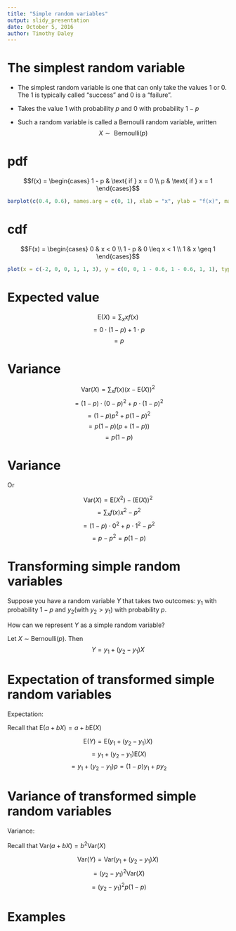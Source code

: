 ```yaml
---
title: "Simple random variables"
output: slidy_presentation
date: October 5, 2016
author: Timothy Daley
---
```




# The simplest random variable

- The simplest random variable is one that can only take the values $1$ or $0$.  The $1$ is typically called "success" and $0$ is a "failure". 

- Takes the value $1$ with probability $p$ and $0$ with probability $1-p$  

- Such a random variable is called a Bernoulli random variable, written 
$$X \sim \text{ Bernoulli}(p)$$

# pdf

$$f(x) = \begin{cases} 1 - p & \text{ if } x = 0 \\ p & \text{ if } x = 1 \end{cases}$$

```r
barplot(c(0.4, 0.6), names.arg = c(0, 1), xlab = "x", ylab = "f(x)", main = "p = 0.6", ylim = c(0, 1))
```

# cdf

$$F(x) = \begin{cases} 0 & x < 0 \\ 1 - p & 0 \leq x < 1 \\ 1 & x \geq 1 \end{cases}$$

```r
plot(x = c(-2, 0, 0, 1, 1, 3), y = c(0, 0, 1 - 0.6, 1 - 0.6, 1, 1), type = "l", lwd = 2, xlim = c(-1, 2), ylim = c(0, 1))
```

# Expected value

$$\mathrm{E}(X) = \sum_{x} x f(x)$$
$$= 0 \cdot (1 - p) + 1 \cdot p$$
$$= p$$

# Variance

$$\mathrm{Var} (X) = \sum_{x} f(x) (x - \mathrm{E}(X))^{2}$$
$$= (1 - p) \cdot (0 - p)^{2} + p \cdot (1 - p)^{2}$$
$$= (1 - p)p^{2} + p (1 - p)^{2}$$
$$= p (1 - p) (p + (1 - p))$$
$$= p (1 - p)$$

# Variance

Or

$$\mathrm{Var} (X) = \mathrm{E}(X^{2}) - (\mathrm{E} (X))^{2}$$
$$= \sum_{x} f(x) x^{2} - p^{2}$$
$$= (1- p) \cdot 0^{2} + p \cdot 1^{2} - p^{2}$$
$$= p - p^{2} = p(1 - p)$$

# Transforming simple random variables 

Suppose you have a random variable $Y$ that takes two outcomes: $y_{1}$ with probability $1 - p$ and $y_{2} (\text{with } y_{2} > y_{1})$ with probability $p$.  

How can we represent $Y$ as a simple random variable?

Let $X$ $\sim$ Bernoulli$(p)$.  Then
$$Y = y_{1} + (y_{2} - y_{1})X$$

# Expectation of transformed simple random variables

Expectation:

Recall that $\mathrm{E}(a + b X) = a + b \mathrm{E} (X)$

$$\mathrm{E}(Y) = \mathrm{E}(y_{1} + (y_{2} - y_{1}) X)$$
$$= y_{1} + (y_{2} - y_{1}) \mathrm{E} (X)$$
$$= y_{1} + (y_{2} - y_{1})p = (1 - p)y_{1} + p y_{2}$$

# Variance of transformed simple random variables

Variance:

Recall that $\mathrm{Var} (a + b X) = b^{2} \mathrm{Var}(X)$

$$\mathrm{Var}(Y) = \mathrm{Var}(y_{1} + (y_{2} - y_{1}) X)$$
$$= (y_{2} - y_{1})^{2} \mathrm{Var}(X)$$
$$= (y_{2} - y_{1})^{2} p (1 - p)$$

# Examples

